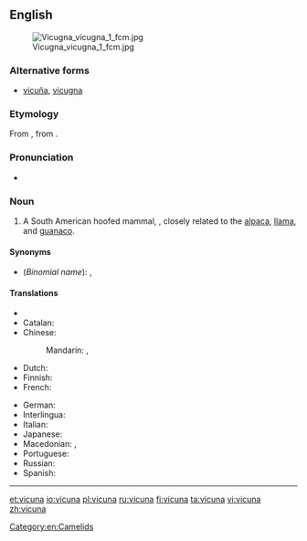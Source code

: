 {{also|vicuna}}
==English==
{{wikipedia}}
[[File:Vicugna vicugna 1 fcm.jpg|thumb]]

===Alternative forms===
* [[vicuña]], [[vicugna]]

===Etymology===
From {{etyl|es|en}} {{term|vicuña|lang=es}}, from {{etyl|qwe|en}} {{term|wikúña|lang=qu}}.

===Pronunciation===
* {{IPA|/vɪˈkuːnjə/}}

===Noun===
{{en-noun}}

# A South American hoofed mammal, {{taxlink|Vicugna vicugna|species}}, closely related to the [[alpaca]], [[llama]], and [[guanaco]].

====Synonyms====
* (''Binomial name''): {{taxlink|Lama vicugna|species}}, {{taxlink|Vicugna vicugna|species}}

====Translations====
{{trans-top|vicuna}}
* {{trreq|ar}}
* Catalan: {{t|ca|vicunya|m}}
* Chinese:
*: Mandarin: {{t|cmn|小羊駝|sc=Hani}}, {{t|cmn|小羊驼|tr=xiǎoyángtuó|sc=Hani}}
* Dutch: {{t+|nl|vicuña|m}}
* Finnish: {{t+|fi|vikunja}}
* French: {{t+|fr|vigogne|m}}
{{trans-mid}}
* German: {{t|de|Vikunja|n}}
* Interlingua: {{t|ia|vicunia}}
* Italian: {{t|it|vigogna|f}}
* Japanese: {{t|ja|ビクーニャ|tr=bikūnya|sc=Jpan}}
* Macedonian: {{t|mk|викуња|f|tr=víkunja|sc=Cyrl}}, {{t|mk|викоња|f|tr=víkonja|sc=Cyrl}}
* Portuguese: {{t|pt|vicunha|f}}
* Russian: {{t+|ru|викунья|f|tr=vikúnʹja}}
* Spanish: {{t+|es|vicuña|f}}
{{trans-bottom}}

[[Category:en:Camelids]]

----

[[et:vicuna]]
[[io:vicuna]]
[[pl:vicuna]]
[[ru:vicuna]]
[[fi:vicuna]]
[[ta:vicuna]]
[[vi:vicuna]]
[[zh:vicuna]]